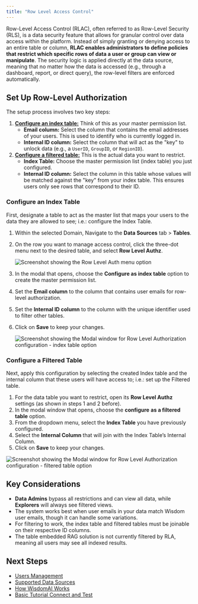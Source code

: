 ```yaml
---
title: "Row Level Access Control"
---
```


Row-Level Access Control (RLAC), often referred to as Row-Level Security (RLS), is a data security feature that allows for granular control over data access within the platform. Instead of simply granting or denying access to an entire table or column, **RLAC enables administrators to define policies that restrict which specific rows of data a user or group can view or manipulate**. The security logic is applied directly at the data source, meaning that no matter how the data is accessed (e.g., through a dashboard, report, or direct query), the row-level filters are enforced automatically.

## Set Up Row-Level Authorization

The setup process involves two key steps:

1. [**Configure an index table:**](#configure-an-index-table) Think of this as your master permission list.
   - **Email column:** Select the column that contains the email addresses of your users. This is used to identify who is currently logged in.
   - **Internal ID column:** Select the column that will act as the "key" to unlock data (e.g., a `UserID`, `GroupID`, or `RegionID`).
2. [**Configure a filtered table:**](#configure-a-filtered-table) This is the actual data you want to restrict.
   - **Index Table:** Choose the master permission list (index table) you just configured.
   - **Internal ID column:** Select the column in this table whose values will be matched against the "key" from your index table. This ensures users only see rows that correspond to their ID.

### Configure an Index Table

First, designate a table to act as the master list that maps your users to the data they are allowed to see; i.e.: configure the Index Table.

1. Within the selected Domain, Navigate to the **Data Sources** tab > **Tables**.
2. On the row you want to manage access control, click the three-dot menu next to the desired table, and select **Row Level Authz**.

   ![Screenshot showing the Row Level Auth menu option](/images/row-level-auth-01.png)
3. In the modal that opens, choose the **Configure as index table** option to create the master permission list.
4. Set the **Email column** to the column that contains user emails for row-level authorization.
5. Set the **Internal ID column** to the column with the unique identifier used to filter other tables.
6. Click on **Save** to keep your changes.

   ![Screenshot showing the Modal window for Row Level Authorization configuration - index table option](/images/row-level-auth-02.png)

### Configure a Filtered Table

Next, apply this configuration by selecting the created Index table and the internal column that these users will have access to; i.e.: set up the Filtered table.

1. For the data table you want to restrict, open its **Row Level Authz** settings (as shown in steps 1 and 2 before).
2. In the modal window that opens, choose the **configure** **as a filtered table** option.
3. From the dropdown menu, select the **Index Table** you have previously configured.
4. Select the **Internal Column** that will join with the Index Table’s Internal Column.
5. Click on **Save** to keep your changes.

![Screenshot showing the Modal window for Row Level Authorization configuration - filtered table option](/images/row-level-auth-03.png)

## Key Considerations

- **Data Admins** bypass all restrictions and can view all data, while **Explorers** will always see filtered views.
- The system works best when user emails in your data match Wisdom user emails, though it can handle some variations.
- For filtering to work, the index table and filtered tables must be joinable on their respective ID columns.
- The table embedded RAG solution is not currently filtered by RLA, meaning all users may see all indexed results.

## Next Steps

- [Users Management](/manage-account/access-management/users-management)
- [Supported Data Sources](/getting-started/supported-data-sources)
- [How WisdomAI Works](/getting-started/how-wisdom-ai-works)
- [Basic Tutorial Connect and Test](/setting-up-wisdom-ai/basic-tutorial-connect-and-test)